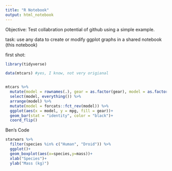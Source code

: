 ```yaml
---
title: "R Notebook"
output: html_notebook
---
```


Objective: Test collabration potential of github using a simple example.

task:
use any data to create or modify ggplot graphs in a shared notebook (this notebook)



first shot:
```r
library(tidyverse)

data(mtcars) #yes, I know, not very origianal


mtcars %>% 
  mutate(model = rownames(.), gear = as.factor(gear), model = as.factor(model)) %>% 
  select(model, everything()) %>% 
  arrange(model) %>% 
  mutate(model = forcats::fct_rev(model)) %>% 
  ggplot(aes(x = model, y = mpg, fill = gear))+
  geom_bar(stat = "identity", color = "black")+
  coord_flip() 

```
Ben's Code
```r
starwars %>% 
  filter(species %in% c("Human", "Droid")) %>% 
  ggplot()+
  geom_boxplot(aes(x=species,y=mass))+
  xlab("Species")+
  ylab("Mass (kg)")
```

